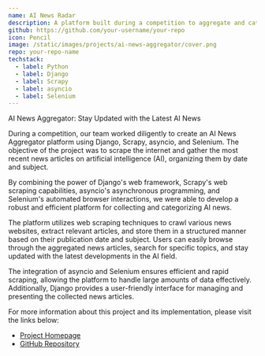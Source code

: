 ```yaml
---
name: AI News Radar
description: A platform built during a competition to aggregate and categorize the latest AI news using Django, Scrapy, asyncio, and Selenium
github: https://github.com/your-username/your-repo
icon: Pencil
image: /static/images/projects/ai-news-aggregator/cover.png
repo: your-repo-name
techstack:
  - label: Python
  - label: Django
  - label: Scrapy
  - label: asyncio
  - label: Selenium
---
```


AI News Aggregator: Stay Updated with the Latest AI News

During a competition, our team worked diligently to create an AI News Aggregator platform using Django, Scrapy, asyncio, and Selenium. The objective of the project was to scrape the internet and gather the most recent news articles on artificial intelligence (AI), organizing them by date and subject.

By combining the power of Django's web framework, Scrapy's web scraping capabilities, asyncio's asynchronous programming, and Selenium's automated browser interactions, we were able to develop a robust and efficient platform for collecting and categorizing AI news.

The platform utilizes web scraping techniques to crawl various news websites, extract relevant articles, and store them in a structured manner based on their publication date and subject. Users can easily browse through the aggregated news articles, search for specific topics, and stay updated with the latest developments in the AI field.

The integration of asyncio and Selenium ensures efficient and rapid scraping, allowing the platform to handle large amounts of data effectively. Additionally, Django provides a user-friendly interface for managing and presenting the collected news articles.

For more information about this project and its implementation, please visit the links below:

- [Project Homepage](https://your-website-url.com)
- [GitHub Repository](https://github.com/your-username/your-repo)
